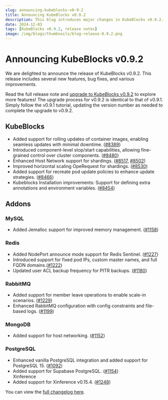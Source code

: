 ```yaml
---
slug: announcing-kubeblocks-v0-9-2
title: Announcing KubeBlocks v0.9.2
description: This blog introduces major changes in KubeBlocks v0.9.2.
date: 2024-12-03
tags: [KubeBlocks v0.9.2, release notes]
image: /img/blogs/thumbnails/blog-release-0.9.2.png
---
```


# Announcing KubeBlocks v0.9.2

We are delighted to announce the release of KubeBlocks v0.9.2. This release includes several new features, bug fixes, and various improvements.

Read the full release note and [upgrade to KubeBlocks v0.9.2](https://kubeblocks.io/docs/release-0.9/user_docs/upgrade/upgrade-with-kbcli/upgrade-kubeblocks-to-0.9.1) to explore more features! The upgrade process for v0.9.2 is identical to that of v0.9.1. Simply follow the v0.9.1 tutorial, updating the version number as needed to complete the upgrade to v0.9.2.

## KubeBlocks

- Added support for rolling updates of container images, enabling seamless updates with minimal downtime. ([#8389](https://github.com/apecloud/kubeblocks/pull/8389))  
- Introduced component-level stop/start capabilities, allowing fine-grained control over cluster components. ([#8480](https://github.com/apecloud/kubeblocks/pull/8480))  
- Enhanced  Host Network support for shardings. ([#8517](https://github.com/apecloud/kubeblocks/pull/8517), [#8502](https://github.com/apecloud/kubeblocks/pull/8502))  
- Improved horizontal scaling OpeRequest for shardings. ([#8530](https://github.com/apecloud/kubeblocks/pull/8530))  
- Added support for recreate pod update policies to enhance update strategies. ([#8466](https://github.com/apecloud/kubeblocks/pull/8466))  
- Kubeblocks Installation improvements: Support for defining extra annotations and environment variables. ([#8454](https://github.com/apecloud/kubeblocks/pull/8454))

## Addons

### MySQL

- Added Jemalloc support for improved memory management. ([#1158](https://github.com/apecloud/kubeblocks-addons/pull/1158))

### Redis

- Added NodePort announce mode support for Redis Sentinel. ([#1227](https://github.com/apecloud/kubeblocks-addons/pull/1227))
- Introduced support for fixed pod IPs, custom master names, and full FQDN domains.([#1222](https://github.com/apecloud/kubeblocks-addons/pull/1222))  
- Updated user ACL backup frequency for PITR backups. ([#1180](https://github.com/apecloud/kubeblocks-addons/pull/1180))  

### RabbitMQ

- Added support for member leave operations to enable scale-in scenarios.  ([#1229](https://github.com/apecloud/kubeblocks-addons/pull/1229))  
- Enhanced RabbitMQ configuration with config constraints and file-based logs. ([#1199](https://github.com/apecloud/kubeblocks-addons/pull/1199))  

### MongoDB

- Added support for host networking. ([#1152](https://github.com/apecloud/kubeblocks-addons/pull/1152))  

### PostgreSQL

- Enhanced vanilla PostgreSQL integration and added support for PostgreSQL 15. ([#1092](https://github.com/apecloud/kubeblocks-addons/pull/1092))  
- Added support for Supabase PostgreSQL. ([#1154](https://github.com/apecloud/kubeblocks-addons/pull/1154))  
Xinference
- Added support for Xinference v0.15.4. ([#1248](https://github.com/apecloud/kubeblocks-addons/pull/1248))

You can view the [full changelog here](https://github.com/apecloud/kubeblocks/compare/v0.9.1...v0.9.2).